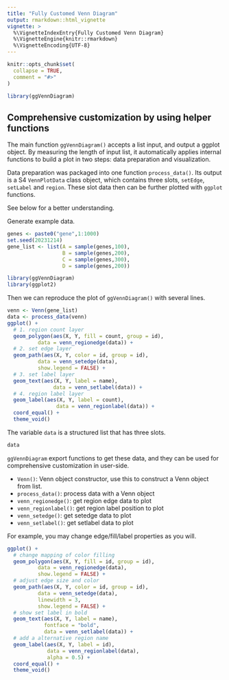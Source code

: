 ```yaml
---
title: "Fully Customed Venn Diagram"
output: rmarkdown::html_vignette
vignette: >
  %\VignetteIndexEntry{Fully Customed Venn Diagram}
  %\VignetteEngine{knitr::rmarkdown}
  %\VignetteEncoding{UTF-8}
---
```


```r
knitr::opts_chunk$set(
  collapse = TRUE,
  comment = "#>"
)
```

```r
library(ggVennDiagram)
```

## Comprehensive customization by using helper functions

The main function `ggVennDiagram()` accepts a list input, and output a ggplot object. 
By measuring the length of input list, it automatically applies internal functions 
to build a plot in two steps: data preparation and visualization. 

Data preparation was packaged into one function `process_data()`. Its output
is a S4 `VennPlotData` class object, which contains three slots, `setEdge`, 
`setLabel` and `region`. These slot data then can be further plotted with `ggplot` 
functions. 

See below for a better understanding.

Generate example data.

```r
genes <- paste0("gene",1:1000)
set.seed(20231214)
gene_list <- list(A = sample(genes,100),
                  B = sample(genes,200),
                  C = sample(genes,300),
                  D = sample(genes,200))
```


```r
library(ggVennDiagram)
library(ggplot2)
```

Then we can reproduce the plot of `ggVennDiagram()` with several lines.

```r
venn <- Venn(gene_list)
data <- process_data(venn)
ggplot() +
  # 1. region count layer
  geom_polygon(aes(X, Y, fill = count, group = id), 
          data = venn_regionedge(data)) +
  # 2. set edge layer
  geom_path(aes(X, Y, color = id, group = id), 
          data = venn_setedge(data), 
          show.legend = FALSE) +
  # 3. set label layer
  geom_text(aes(X, Y, label = name), 
               data = venn_setlabel(data)) +
  # 4. region label layer
  geom_label(aes(X, Y, label = count), 
                data = venn_regionlabel(data)) +
  coord_equal() +
  theme_void()
```

The variable `data` is a structured list that has three slots.

```r
data
```


`ggVennDiagram` export functions to get these data, and they can be used 
for comprehensive customization in user-side.

- `Venn()`: Venn object constructor, use this to construct a Venn object from list.
- `process_data()`: process data with a Venn object
- `venn_regionedge()`: get region edge data to plot
- `venn_regionlabel()`: get region label position to plot
- `venn_setedge()`: get setedge data to plot
- `venn_setlabel()`: get setlabel data to plot


For example, you may change edge/fill/label properties as you will.

```r
ggplot() +
  # change mapping of color filling
  geom_polygon(aes(X, Y, fill = id, group = id), 
          data = venn_regionedge(data),
          show.legend = FALSE) +
  # adjust edge size and color
  geom_path(aes(X, Y, color = id, group = id), 
          data = venn_setedge(data), 
          linewidth = 3,
          show.legend = FALSE) +
  # show set label in bold
  geom_text(aes(X, Y, label = name), 
            fontface = "bold",
            data = venn_setlabel(data)) +
  # add a alternative region name
  geom_label(aes(X, Y, label = id), 
             data = venn_regionlabel(data),
             alpha = 0.5) +
  coord_equal() +
  theme_void()
```

